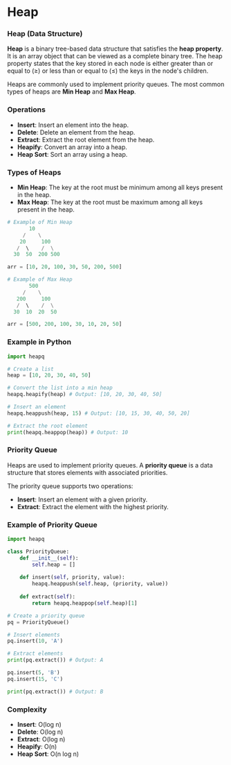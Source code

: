 # Heap

### Heap (Data Structure)

**Heap** is a binary tree-based data structure that satisfies the **heap property**. 
It is an array object that can be viewed as a complete binary tree. 
The heap property states that the key stored in each node is either 
greater than or equal to (≥) or less than or equal to (≤) the keys in the node's children.

Heaps are commonly used to implement priority queues. The most common types of heaps are **Min Heap** and **Max Heap**.

### Operations

- **Insert**: Insert an element into the heap.
- **Delete**: Delete an element from the heap.
- **Extract**: Extract the root element from the heap.
- **Heapify**: Convert an array into a heap.
- **Heap Sort**: Sort an array using a heap.

### Types of Heaps

- **Min Heap**: The key at the root must be minimum among all keys present in the heap.
- **Max Heap**: The key at the root must be maximum among all keys present in the heap.

```python
# Example of Min Heap
       10
     /    \
    20     100
   /  \    /  \
  30  50  200 500

arr = [10, 20, 100, 30, 50, 200, 500]

# Example of Max Heap
       500
     /    \
   200     100
   /  \    /  \
  30  10  20  50

arr = [500, 200, 100, 30, 10, 20, 50]
```

### Example in Python

```python
import heapq

# Create a list
heap = [10, 20, 30, 40, 50]

# Convert the list into a min heap
heapq.heapify(heap) # Output: [10, 20, 30, 40, 50]

# Insert an element
heapq.heappush(heap, 15) # Output: [10, 15, 30, 40, 50, 20]

# Extract the root element
print(heapq.heappop(heap)) # Output: 10
```

### Priority Queue

Heaps are used to implement priority queues. A **priority queue** is a data structure that stores elements with associated priorities. 

The priority queue supports two operations:

- **Insert**: Insert an element with a given priority.
- **Extract**: Extract the element with the highest priority.

### Example of Priority Queue

```python
import heapq

class PriorityQueue:
    def __init__(self):
        self.heap = []
    
    def insert(self, priority, value):
        heapq.heappush(self.heap, (priority, value))
    
    def extract(self):
        return heapq.heappop(self.heap)[1]

# Create a priority queue
pq = PriorityQueue()

# Insert elements
pq.insert(10, 'A')

# Extract elements
print(pq.extract()) # Output: A

pq.insert(5, 'B')
pq.insert(15, 'C')

print(pq.extract()) # Output: B
```

### Complexity

- **Insert**: O(log n)
- **Delete**: O(log n)
- **Extract**: O(log n)
- **Heapify**: O(n)
- **Heap Sort**: O(n log n)